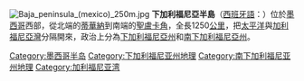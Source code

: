 {{多個問題|
{{request translation |en | time = 2015-2-10}}
{{unreferenced|time=2015-2-10}}
}}
[[File:Baja_peninsula_(mexico)_250m.jpg|thumb]]
'''下加利福尼亞半島'''（[[西班牙語|西班牙語]]：'''{{lang|es|Península de Baja California}}'''）位於[[墨西哥|墨西哥]]西部，從北端的[[蒂華納|蒂華納]]到南端的[[聖盧卡角|聖盧卡角]]，全長1250[[公里|公里]]，把[[太平洋|太平洋]]與[[加利福尼亞灣|加利福尼亞灣]]分隔開來，政治上分為[[下加利福尼亞州|下加利福尼亞州]]和[[南下加利福尼亞州|南下加利福尼亞州]]。

{{Mexico-geo-stub}}
[[Category:墨西哥半岛|Category:墨西哥半岛]]
[[Category:下加利福尼亚州地理|Category:下加利福尼亚州地理]]
[[Category:南下加利福尼亚州地理|Category:南下加利福尼亚州地理]]
[[Category:加利福尼亚湾|Category:加利福尼亚湾]]